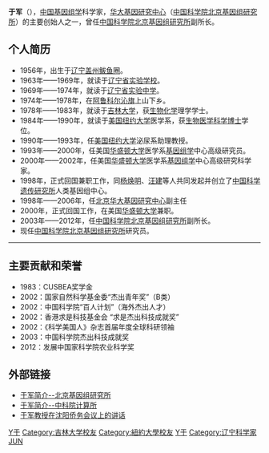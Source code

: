 {{noteTA
|T=zh-hans:于军; zh-hant:于軍;
|1=zh-hans:于军; zh-hant:于軍;
}}
'''于军'''（{{bd|1956年|catIdx=Y于}}），[[中国|中国]][[基因组学|基因组学]]科学家，[[华大基因研究中心|华大基因研究中心]]（[[中国科学院|中国科学院]][[北京基因组研究所|北京基因组研究所]]）的主要创始人之一，曾任[[中国科学院|中国科学院]][[北京基因组研究所|北京基因组研究所]]副所长。

== 个人简历 ==
* 1956年，出生于[[辽宁|辽宁]][[盖州鲅鱼圈|盖州鲅鱼圈]]。
* 1963年——1969年，就读于[[辽宁省实验学校|辽宁省实验学校]]。
* 1969年——1974年，就读于[[辽宁省实验中学|辽宁省实验中学]]。
* 1974年——1978年，在[[阿鲁科尔沁旗|阿鲁科尔沁旗]]上山下乡。
* 1978年——1983年，就读于[[吉林大学|吉林大学]]，获[[生物化学|生物化学]]理学学士。
* 1984年——1990年，就读于[[美国|美国]][[纽约大学|纽约大学]]医学系，获[[生物医学科学|生物医学科学]][[博士|博士]]学位。
* 1990年——1993年，任[[美国|美国]][[纽约大学|纽约大学]]泌尿系助理教授。
* 1993年——2000年，任美国[[华盛顿大学|华盛顿大学]]医学系[[基因组学|基因组学]]中心高级研究员。
* 2000年——2002年，任美国[[华盛顿大学|华盛顿大学]]医学系[[基因组学|基因组学]]中心高级研究科学家。
* 1998年，正式回国兼职工作，同[[杨焕明|杨焕明]]、[[汪建|汪建]]等人共同发起并创立了[[中国科学遗传研究所|中国科学遗传研究所]]人类基因组中心。
* 1998年——2006年，任[[北京华大基因研究中心|北京华大基因研究中心]]副主任
* 2000年，正式回国工作，在美国[[华盛顿大学|华盛顿大学]]兼职。
* 2003年——2012年，任[[中国科学院北京基因组研究所|中国科学院北京基因组研究所]]副所长。
* 现任[[中国科学院北京基因组研究所|中国科学院北京基因组研究所]]研究员。

----

== 主要贡献和荣誉==
*1983：CUSBEA奖学金
*2002：国家自然科学基金委“杰出青年奖”（B类）
*2002：中国科学院“百人计划”（海外杰出人才）
*2002：香港求是科技基金会 “求是杰出科技成就奖”
*2002：《科学美国人》杂志首届年度全球科研领袖
*2003：中国科学院杰出科技成就奖
*2012：发展中国家科学院农业科学奖


== 外部链接 ==
*[https://web.archive.org/web/20060510175006/http://www.big.ac.cn/big/research/yj.jsp?id=25 于军简介--北京基因组研究所]
*[https://web.archive.org/web/20060623203914/http://www.ict.ac.cn/4-2-1.asp?Id=51  于军简介--中科院计算所]
*[https://web.archive.org/web/20060617142741/http://syqw.gov.cn/sjsyr/d023c.asp  于军教授在沈阳侨务会议上的讲话]

{{China-scientist-stub}}
{{DEFAULTSORT: Yu, Jun}}
[[Category:中国遗传学家|Y于]]
[[Category:吉林大学校友|Category:吉林大学校友]]
[[Category:紐約大學校友|Category:紐約大學校友]]
[[Category:沈阳人|Y于]]
[[Category:辽宁科学家|Category:辽宁科学家]]
[[Category:于姓|JUN]]